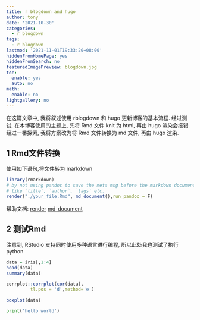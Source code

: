 ```yaml
---
title: r blogdown and hugo
author: tony
date: '2021-10-30'
categories:
  - r blogdown
tags:
  - r blogdown
lastmod: '2021-11-01T19:33:20+08:00'
hiddenFromHomePage: yes
hiddenFromSearch: no
featuredImagePreview: blogdown.jpg
toc:
  enable: yes
  auto: no
math:
  enable: no
lightgallery: no
---
```


在这篇文章中, 我将叙述使用 rblogdown 和 hugo 更新博客的基本流程. 经过测试, 在本博客使用的主题上, 先将 Rmd 文件 knit 为 html, 再由 hugo 渲染会报错. 经过一番探索, 我将方案改为将 Rmd 文件转换为 md 文件, 再由 hugo 渲染.

<!--more-->

## 1 Rmd文件转换

使用如下语句,将文件转为 markdown

``` r
library(rmarkdown)
# by not using pandoc to save the meta msg before the markdown document
# like `title`, `author`, `tags` etc.
render("./your_file.Rmd", md_document(),run_pandoc = F)
```

帮助文档: [render](<https://rmarkdown.rstudio.com/docs/reference/render.html>) [md_document](<https://rmarkdown.rstudio.com/docs/reference/md_document.html>)

## 2 测试Rmd

注意到, RStudio 支持同时使用多种语言进行编程, 所以此处我也测试了执行 python

```r
data = iris[,1:4]
head(data)
summary(data)
```

```r
corrplot::corrplot(cor(data),
         tl.pos = 'd',method='e')
```

```r
boxplot(data)
```

```python
print('hello world')
```



